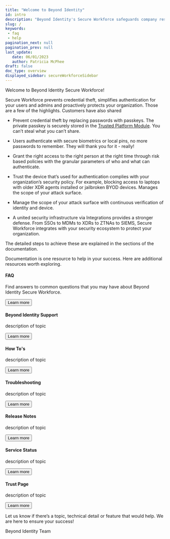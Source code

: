 ```yaml
---
title: "Welcome to Beyond Identity"
id: intro
description: "Beyond Identity's Secure Workforce safeguards company resources and closes data breach vectors by ensuring that only authorized users and devices have access to cloud resources."
slug: /
keywords: 
 - faq
 - help
pagination_next: null
pagination_prev: null
last_update: 
   date: 06/01/2023
   author: Patricia McPhee
draft: false
doc_type: overview
displayed_sidebar: secureWorkforceSidebar
---
```


Welcome to Beyond Identity Secure Workforce!

Secure Workforce prevents credential theft, simplifies authentication for your users and admins and proactively protects your organization. Those are a few of the highlights. Customers have also shared

- Prevent credential theft by replacing passwords with passkeys. The private passkey is securely stored in the [Trusted Platform Module](https://trustedcomputinggroup.org/resource/trusted-platform-module-tpm-summary/). You can’t steal what you can’t share.

- Users authenticate with secure biometrics or local pins, no more passwords to remember. They will thank you for it - really!

- Grant the right access to the right person at the right time through risk based policies with the granular parameters of who and what can authenticate. 

- Trust the device that’s used for authentication complies with your organization’s security policy. For example, blocking access to laptops with older XDR agents installed or jailbroken BYOD devices. Manages the scope of your attack surface.

- Manage the scope of your attack surface with continuous verification of identity and device.

- A united security infrastructure via Integrations provides a stronger defense. From SSOs to MDMs to XDRs to ZTNAs to SIEMS, Secure Workforce integrates with your security ecosystem to protect your organization.
 
The detailed steps to achieve these are explained in the sections of the documentation.

Documentation is one resource to help in your success. Here are additional resources worth exploring.




<div class="container next-steps-cards">
<div class="row">
    <div class="col col--6">
      <div class="col-demo">
        <div class="card-demo next-steps-card">
         <div class="card shadow--md">
            <div class="card__header">
               <h4>FAQ</h4>
            </div>
            <div class="card__body">
               <p>
               Find answers to common questions that you may have about Beyond Identity Secure Workforce.
               </p>
            </div>
            <div class="card__footer">
            <ConfigProvider
               theme={{
                  token: {
                     colorPrimary: '#2b4281',
                     colorPrimaryHover: '#5686F1',
                  }
                  }
               }
            >
               <Button size="middle" type="primary" shape="round" block href="https://support.beyondidentity.com/hc/en-us/sections/4410556268951-FAQ" target="_blank">Learn more</Button>
               </ConfigProvider>      
            </div>
         </div>
         </div>
      </div>
    </div>
    <div class="col col--6">
      <div class="col-demo">
        <div class="card-demo next-steps-card">
         <div class="card shadow--md">
            <div class="card__header">
               <h4>Beyond Identity Support</h4>
            </div>
            <div class="card__body">
               <p>
               description of topic
               </p>
            </div>
            <div class="card__footer">   
               <ConfigProvider
               theme={{
                  token: {
                     colorPrimary: '#2b4281',
                     colorPrimaryHover: '#5686F1',
                  }
                  }
               }
            >
               <Button size="middle" type="primary" shape="round" block href="https://support.beyondidentity.com/hc/en-us/categories/4968185406999-Product-Documentation" target="_blank">Learn more</Button>
               </ConfigProvider>
            </div>
         </div>
         </div>
      </div>
    </div>
  </div>
  <div class="row">
    <div class="col col--6">
      <div class="col-demo">
        <div class="card-demo next-steps-card">
         <div class="card shadow--md">
            <div class="card__header ">
               <h4>How To's</h4>
            </div>
            <div class="card__body">
               <p>
               description of topic
               </p>
            </div>
            <div class="card__footer">
               <ConfigProvider
               theme={{
                  token: {
                     colorPrimary: '#2b4281',
                     colorPrimaryHover: '#5686F1',
                  }
                  }
               }
            >
               <Button size="middle" type="primary" shape="round" block href="https://support.beyondidentity.com/hc/en-us/sections/6746958899479-How-to-articles" target="_blank">Learn more</Button>
               </ConfigProvider>      
            </div>
         </div>
         </div>
      </div>
    </div>
    <div class="col col--6">
      <div class="col-demo">
        <div class="card-demo next-steps-card">
            <div class="card shadow--md">
               <div class="card__header">
                  <h4>Troubleshooting</h4>
               </div>
               <div class="card__body">
                  <p>
                  description of topic
                  </p>
               </div>
               <div class="card__footer">
                  <ConfigProvider
               theme={{
                  token: {
                     colorPrimary: '#2b4281',
                     colorPrimaryHover: '#5686F1',
                  }
                  }
               }
            >
               <Button size="middle" type="primary" shape="round" block href="https://support.beyondidentity.com/hc/en-us/sections/6746957130007-Troubleshooting" target="_blank">Learn more</Button>
               </ConfigProvider>
               </div>
            </div>
            </div>
      </div>
    </div>
  </div>
  <div class="row">
    <div class="col col--6">
      <div class="col-demo">
        <div class="card-demo next-steps-card">
         <div class="card shadow--md">
            <div class="card__header ">
               <h4>Release Notes</h4>
            </div>
            <div class="card__body">
               <p>
               description of topic
               </p>
            </div>
            <div class="card__footer">
               <ConfigProvider
               theme={{
                  token: {
                     colorPrimary: '#2b4281',
                     colorPrimaryHover: '#5686F1',
                  }
                  }
               }
            >
               <Button size="middle" type="primary" shape="round" block href="https://support.beyondidentity.com/hc/en-us/sections/4968400314775-Release-Notes" target="_blank">Learn more</Button>
               </ConfigProvider>      
            </div>
         </div>
         </div>
      </div>
    </div>
    <div class="col col--6">
      <div class="col-demo">
        <div class="card-demo next-steps-card">
            <div class="card shadow--md">
               <div class="card__header">
                  <h4>Service Status</h4>
               </div>
               <div class="card__body">
                  <p>
                  description of topic
                  </p>
               </div>
               <div class="card__footer">
                  <ConfigProvider
               theme={{
                  token: {
                     colorPrimary: '#2b4281',
                     colorPrimaryHover: '#5686F1',
                  }
                  }
               }
            >
               <Button size="middle" type="primary" shape="round" block href="https://status.beyondidentity.com/" target="_blank">Learn more</Button>
               </ConfigProvider>
               </div>
            </div>
            </div>
      </div>
    </div>
  </div>
  <div class="row">
    <div class="col col--6">
      <div class="col-demo">
        <div class="card-demo next-steps-card">
         <div class="card shadow--md">
            <div class="card__header ">
               <h4>Trust Page</h4>
            </div>
            <div class="card__body">
               <p>
               description of topic
               </p>
            </div>
            <div class="card__footer">
               <ConfigProvider
               theme={{
                  token: {
                     colorPrimary: '#2b4281',
                     colorPrimaryHover: '#5686F1',
                  }
                  }
               }
            >
               <Button size="middle" type="primary" shape="round" block href="#" target="_blank">Learn more</Button>
               </ConfigProvider>      
            </div>
         </div>
         </div>
      </div>
    </div>
  </div>
</div>


Let us know if there’s a topic, technical detail or feature that would help.  We are here to ensure your success!

Beyond Identity Team

